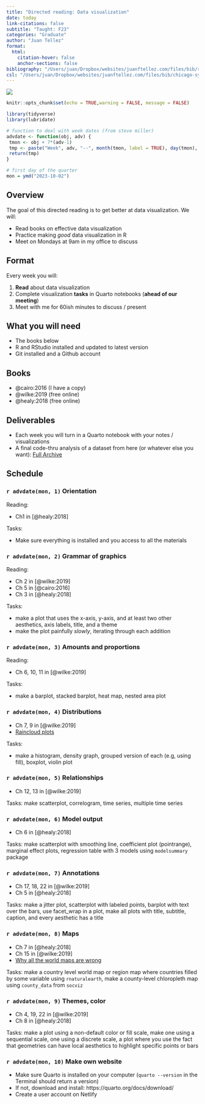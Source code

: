 ```yaml
---
title: "Directed reading: Data visualization"
date: today
link-citations: false
subtitle: "Taught: F23"
categories: "Graduate"
author: "Juan Tellez"
format:
  html:
    citation-hover: false
    anchor-sections: false
bibliography: "/Users/juan/Dropbox/websites/juanftellez.com/files/bib/refs.bib"
csl: "/Users/juan/Dropbox/websites/juanftellez.com/files/bib/chicago-syllabus-no-bib.csl"
---
```



![](../logos/draw-owl2.jpeg)

```r
knitr::opts_chunk$set(echo = TRUE,warning = FALSE, message = FALSE)

library(tidyverse)
library(lubridate)

# function to deal with week dates (from steve miller)
advdate <- function(obj, adv) {
 tmon <- obj + 7*(adv-1)
 tmp <- paste("Week", adv, "--", month(tmon, label = TRUE), day(tmon), ":")
 return(tmp)
}

# first day of the quarter
mon = ymd("2023-10-02")
```

## Overview


The goal of this directed reading is to get better at data visualization. We will: 

- Read books on effective data visualization
- Practice making *good* data visualization in R
- Meet on Mondays at 9am in my office to discuss



## Format

Every week you will:

1. **Read** about data visualization
2. Complete visualization **tasks** in Quarto notebooks (**ahead of our meeting**)
3. Meet with me for 60ish minutes to discuss / present


## What you will need

- The books below
- R and RStudio installed and updated to latest version
- Git installed and a Github account


## Books

- @cairo:2016 (I have a copy)
- @wilke:2019 (free online)
- @healy:2018 (free online)



## Deliverables

- Each week you will turn in a Quarto notebook with your notes / visualizations
- A final code-thru analysis of a dataset from here (or whatever else you want): [Full Archive](https://www.data-is-plural.com/archive/)


## Schedule


### `r advdate(mon, 1)` Orientation

Reading: 

- Ch1 in [@healy:2018]


Tasks:

- Make sure everything is installed and you access to all the materials



### `r advdate(mon, 2)` Grammar of graphics


Reading: 

- Ch 2 in [@wilke:2019]
- Ch 5 in [@cairo:2016]    
- Ch 3 in [@healy:2018]


Tasks: 

- make a plot that uses the x-axis, y-axis, and at least two other aesthetics, axis labels, title, and a theme
- make the plot painfully *slowly*, iterating through each addition


### `r advdate(mon, 3)` Amounts and proportions

Reading:

- Ch 6, 10, 11 in [@wilke:2019]


Tasks: 

- make a barplot, stacked barplot, heat map, nested area plot


### `r advdate(mon, 4)` Distributions

 
- Ch 7, 9 in [@wilke:2019]
- [Raincloud plots](https://www.cedricscherer.com/2021/06/06/visualizing-distributions-with-raincloud-plots-and-how-to-create-them-with-ggplot2/)


Tasks: 

- make a histogram, density graph, grouped version of each (e.g, using fill), boxplot, violin plot


### `r advdate(mon, 5)` Relationships

 
- Ch 12, 13 in [@wilke:2019]


Tasks: make scatterplot, correlogram, time series, multiple time series


### `r advdate(mon, 6)` Model output

- Ch 6 in [@healy:2018]

Tasks: make scatterplot with smoothing line, coefficient plot (pointrange), marginal effect plots, regression table with 3 models using `modelsummary` package


### `r advdate(mon, 7)` Annotations

- Ch 17, 18, 22 in [@wilke:2019]
- Ch 5 in [@healy:2018]


Tasks: make a jitter plot, scatterplot with labeled points, barplot with text over the bars, use facet_wrap in a plot, make all plots with title, subtitle, caption, and every aesthetic has a title

### `r advdate(mon, 8)` Maps

   
- Ch 7 in [@healy:2018]
- Ch 15 in [@wilke:2019]
- [Why all the world maps are wrong](https://www.youtube.com/watch?v=kIID5FDi2JQ )


Tasks: make a country level world map or region map where countries filled by some variable using `rnaturalearth`, make a county-level chloropleth map using `county_data` from `socviz`


### `r advdate(mon, 9)` Themes, color


- Ch 4, 19, 22 in [@wilke:2019]
- Ch 8 in [@healy:2018]


Tasks: make a plot using a non-default color or fill scale, make one using a sequential scale, one using a discrete scale, a plot where you use the fact that geometries can have local aesthetics to highlight specific points or bars

  
### `r advdate(mon, 10)` Make own website


- Make sure Quarto is installed on your computer (`quarto --version` in the Terminal should return a version)
- If not, download and install: https://quarto.org/docs/download/
- Create a user account on Netlify



